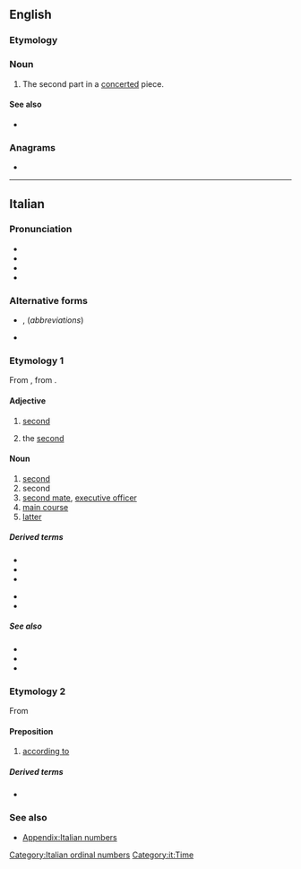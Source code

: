 {{also|secóndo|secondò}}
==English==

===Etymology===
{{bor|en|it|secondo}}

===Noun===
{{en-noun}}

# {{lb|en|music}} The second part in a [[concerted]] piece.

====See also====
* {{l|en|primo}}

{{Webster 1913}}

===Anagrams===
* {{anagrams|en|a=cdenoos|oscnode|scooned}}

----

==Italian==
{{ordinalbox|it|1º|2º|3º|primo|terzo|card=due}}

===Pronunciation===
* {{IPA|it|/seˈkon.do/|[s̪eˈkon̪d̪o]}}
* {{audio|it|It-un secondo.ogg|Audio}}
* {{hyphenation|it|se|cón|do}}
* {{rhymes|it|ondo}}

===Alternative forms===
* {{qualifier|adjective}} {{l|it|2º}} {{g|m}}, {{l|it|2ª}} {{g|f}} (''abbreviations'')
* {{sense|in names of monarchs and popes|the second}} {{qualifier|abbreviation}} {{l|it|II}}

===Etymology 1===
From {{inh|it|la|secundus||he who [[follow]]s, second}}, from {{m|la|sequor||to follow}}.

====Adjective====
{{it-adj|second}}

# {{lb|it|before the noun}} [[second]]
# {{lb|it|in names of monarchs and popes|after the name}} the [[second]]

====Noun====
{{it-noun|m}}

# [[second]] {{gloss|unit of time}}
# second {{gloss|in boxing or duelling}}
# [[second mate]], [[executive officer]] {{gloss|in the navy}}
# [[main course]] {{gloss|of a meal}}
# [[latter]] {{gloss|relating to or being the second of two items}}

=====Derived terms=====
{{der-top}}
* {{l|it|microsecondo}}
* {{l|it|millisecondo}}
* {{l|it|nanosecondo}}
{{der-mid}}
* {{l|it|secondario}}
* {{l|it|secondogenito}}
{{der-bottom}}

=====See also=====
* {{l|it|millisecondo}}
* {{l|it|minuto}}
* {{l|it|ora}}

===Etymology 2===
From {{der|it|la|secundum|secundum|pos=preposition and adverb|after, behind, according to}}

====Preposition====
{{head|it|preposition}}

# [[according to]]
#: {{uxi|it|'''Secondo''' me, …|In my opinion …|lit='''According to''' me}}

=====Derived terms=====
* {{l|it|secondo me}}

===See also===
* [[Appendix:Italian numbers]]

[[Category:Italian ordinal numbers]]
[[Category:it:Time]]